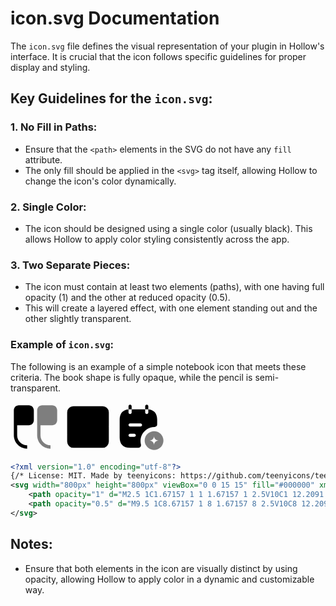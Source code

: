 # icon.svg Documentation

The `icon.svg` file defines the visual representation of your plugin in Hollow's interface. It is crucial that the icon follows specific guidelines for proper display and styling.

## Key Guidelines for the `icon.svg`:

### 1. No Fill in Paths:

-   Ensure that the `<path>` elements in the SVG do not have any `fill` attribute.
-   The only fill should be applied in the `<svg>` tag itself, allowing Hollow to change the icon's color dynamically.

### 2. Single Color:

-   The icon should be designed using a single color (usually black). This allows Hollow to apply color styling consistently across the app.

### 3. Two Separate Pieces:

-   The icon must contain at least two elements (paths), with one having full opacity (1) and the other at reduced opacity (0.5).
-   This will create a layered effect, with one element standing out and the other slightly transparent.

### Example of `icon.svg`:

The following is an example of a simple notebook icon that meets these criteria. The book shape is fully opaque, while the pencil is semi-transparent.

<div className="w-full flex justify-center gap-2">
    <svg
        width="80px"
        height="80px"
        viewBox="0 0 15 15"
        xmlns="http://www.w3.org/2000/svg"
        fill="var(--foreground)"
        className="b-stone-800 p-[10px] rounded-[10px]"
    >
        <path
            d="M2.5 1C1.67157 1 1 1.67157 1 2.5V10C1 12.2091 2.79086 14 5 14V13C3.34315 13 2 11.6569 2 10V7H5.5C6.32843 7 7 6.32843 7 5.5V2.5C7 1.67157 6.32843 1 5.5 1H2.5Z"
            opacity="1"
        />
        <path
            d="M9.5 1C8.67157 1 8 1.67157 8 2.5V10C8 12.2091 9.79086 14 12 14V13C10.3431 13 9 11.6569 9 10V7H12.5C13.3284 7 14 6.32843 14 5.5V2.5C14 1.67157 13.3284 1 12.5 1H9.5Z"
            opacity="0.5"
        />
    </svg>
    <svg
        width="80px"
        height="80px"
        viewBox="0 0 24 24"
        xmlns="http://www.w3.org/2000/svg"
        fill="var(--foreground)"
        className="b-stone-800 p-[10px] rounded-[10px]"
    >
        <path
            fillRule="evenodd"
            d="M2 5a3 3 0 0 1 3-3h14a3 3 0 0 1 3 3v6.5a1 1 0 0 1-.032.25A1 1 0 0 1 22 12v7a3 3 0 0 1-3 3H5a3 3 0 0 1-3-3v-3a1 1 0 0 1 .032-.25A1.002 1.002 0 0 1 2 15.5V5zm2.994 9.83c-.348.006-.68.022-.994.046V5a1 1 0 0 1 1-1h14a1 1 0 0 1 1 1v6.016c-4.297.139-7.4 1.174-9.58 2.623.826.293 1.75.71 2.656 1.256 1.399.84 2.821 2.02 3.778 3.583a1 1 0 1 1-1.706 1.044c-.736-1.203-1.878-2.178-3.102-2.913-1.222-.734-2.465-1.192-3.327-1.392a15.466 15.466 0 0 0-3.703-.386h-.022zm1.984-8.342A2.674"
            clipRule="evenodd"
        />
        <circle cx="8.5" cy="8.5" r="2.5" opacity="0.5" />
    </svg>
    <svg
        width="80px"
        height="80px"
        viewBox="0 0 24 24"
        fill="var(--foreground)"
        className="b-stone-800 p-[10px] rounded-[10px]"
        xmlns="http://www.w3.org/2000/svg"
    >
        <path d="M7.75 3.5V2C7.75 1.59 7.41 1.25 7 1.25C6.59 1.25 6.25 1.59 6.25 2V3.56C6.5 3.53 6.73 3.5 7 3.5H7.75Z" />
        <path d="M15.75 3.56V2C15.75 1.59 15.41 1.25 15 1.25C14.59 1.25 14.25 1.59 14.25 2V3.5H15C15.27 3.5 15.5 3.53 15.75 3.56Z" />
        <path
            opacity="0.5"
            d="M21.29 14.97C20.52 14.36 19.55 14 18.5 14C17.45 14 16.46 14.37 15.69 14.99C14.65 15.81 14 17.09 14 18.5C14 19.34 14.24 20.15 14.65 20.81C14.97 21.33 15.38 21.79 15.87 22.14C16.61 22.68 17.51 23 18.5 23C19.64 23 20.67 22.58 21.46 21.88C21.81 21.59 22.11 21.23 22.35 20.82C22.76 20.15 23 19.34 23 18.5C23 17.07 22.33 15.79 21.29 14.97ZM18.5 20.64C18.5 19.46 17.54 18.5 16.36 18.5C17.54 18.5 18.5 17.54 18.5 16.36C18.5 17.54 19.46 18.5 20.64 18.5C19.46 18.5 18.5 19.46 18.5 20.64Z"
        />
        <path d="M15.75 3.56V5C15.75 5.41 15.41 5.75 15 5.75C14.59 5.75 14.25 5.41 14.25 5V3.5H7.75V5C7.75 5.41 7.41 5.75 7 5.75C6.59 5.75 6.25 5.41 6.25 5V3.56C3.3 3.83 2 5.73 2 8.5V17C2 20 3.5 22 7 22H11.13C11.89 22 12.4 21.15 12.21 20.41C12.07 19.87 12 19.31 12 18.75C12 16.67 12.93 14.75 14.54 13.48C15.71 12.53 17.21 12 18.75 12H18.79C19.42 12 20 11.54 20 10.91V8.5C20 5.73 18.7 3.83 15.75 3.56ZM9 16.75H7C6.59 16.75 6.25 16.41 6.25 16C6.25 15.59 6.59 15.25 7 15.25H9C9.41 15.25 9.75 15.59 9.75 16C9.75 16.41 9.41 16.75 9 16.75ZM12 11.75H7C6.59 11.75 6.25 11.41 6.25 11C6.25 10.59 6.59 10.25 7 10.25H12C12.41 10.25 12.75 10.59 12.75 11C12.75 11.41 12.41 11.75 12 11.75Z" />
    </svg>
</div>

```xml
<?xml version="1.0" encoding="utf-8"?>
{/* License: MIT. Made by teenyicons: https://github.com/teenyicons/teenyicons */}
<svg width="800px" height="800px" viewBox="0 0 15 15" fill="#000000" xmlns="http://www.w3.org/2000/svg">
    <path opacity="1" d="M2.5 1C1.67157 1 1 1.67157 1 2.5V10C1 12.2091 2.79086 14 5 14V13C3.34315 13 2 11.6569 2 10V7H5.5C6.32843 7 7 6.32843 7 5.5V2.5C7 1.67157 6.32843 1 5.5 1H2.5Z"  />
    <path opacity="0.5" d="M9.5 1C8.67157 1 8 1.67157 8 2.5V10C8 12.2091 9.79086 14 12 14V13C10.3431 13 9 11.6569 9 10V7H12.5C13.3284 7 14 6.32843 14 5.5V2.5C14 1.67157 13.3284 1 12.5 1H9.5Z" />
</svg>
```

## Notes:

-   Ensure that both elements in the icon are visually distinct by using opacity, allowing Hollow to apply color in a dynamic and customizable way.
